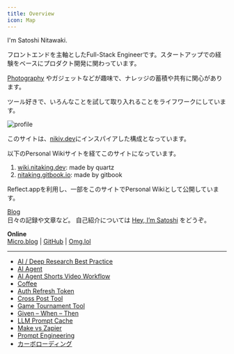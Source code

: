 ```yaml
---
title: Overview
icon: Map
---
```


I'm Satoshi Nitawaki.

フロントエンドを主軸としたFull-Stack Engineerです。スタートアップでの経験をベースにプロダクト開発に関わっています。

[Photography](/photography) やガジェットなどが趣味で、ナレッジの蓄積や共有に関心があります。

ツール好きで、いろんなことを試して取り入れることをライフワークにしています。

<img
    src="https://raw.githubusercontent.com/nitaking/media/main/wiki.nitaking.dev/profile.png" alt="profile"
    width={600}
/>

このサイトは、[nikiv.dev](https://nikiv.dev/)にインスパイアした構成となっています。

以下のPersonal Wikiサイトを経てこのサイトになっています。
1. [wiki.nitaking.dev](https://wiki.nitaking.dev/): made by quartz
2. [nitaking.gitbook.io](https://nitaking.gitbook.io): made by gitbook

Reflect.appを利用し、一部をこのサイトでPersonal Wikiとして公開しています。


[Blog](https://www.nitaking.dev)\
日々の記録や文章など。 自己紹介については [Hey, I’m Satoshi](https://www.nitaking.dev/about/) をどうぞ。

**Online**\
[Micro.blog](https://nitaking.micro.blog/) | [GitHub](https://github.com/nitaking) | [Omg.lol](https://nitaking.omg.lol/)

---

- [AI / Deep Research Best Practice](https://reflect.site/g/nitaking/deep-research-best-practice/de6235ee33524bf490079a3931a6d9ab)
- [AI Agent](https://reflect.site/g/nitaking/ai-agent/936c600ddbfa493faa6c887ec7046543)
- [AI Agent Shorts Video Workflow](https://reflect.site/g/nitaking/ai-agent-shorts-video-workflow/66d1c834758644829cca438ede463a36)
- [Coffee](https://reflect.site/g/nitaking/coffee/f6774e6e94b9433da4d0f26a16fc3292)
- [Auth Refresh Token](https://reflect.site/g/nitaking/auth-reflesh-token/ce117ce2ec9e45d8aa60feac77d16c43)
- [Cross Post Tool](https://reflect.site/g/nitaking/crosspost-tool/ed40c8741f614bdeb878655415abbbb8)
- [Game Tournament Tool](https://reflect.site/g/nitaking/game-tool/c5763d2cbb574751a49765f38deadb85)
- [Given – When – Then](https://reflect.site/g/nitaking/given--when--then/133e16f1881a45ecb78f096b27f68b0e)
- [LLM Prompt Cache](https://reflect.site/g/nitaking/llm-prompt-cache/44d57d234c9d453ca94a2f7ebc56abd2)
- [Make vs Zapier](https://reflect.site/g/nitaking/make-vs-zapier/647506b2db3744f3b9b6e2f90308707b)
- [Prompt Engineering](https://reflect.site/g/nitaking/prompt-engineering/ebd0d3f6e774442eb9a383dcc80b7a02)
- [カーボローディング](https://reflect.site/g/nitaking//7604687d5f134441837d9626795da7fa)
